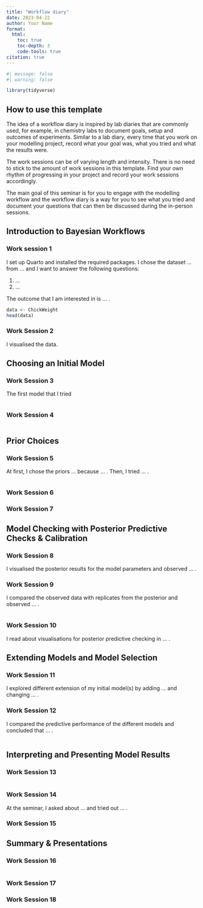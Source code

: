 ```yaml
---
title: "Workflow diary"
date: 2023-04-22
author: Your Name
format: 
  html:
    toc: true
    toc-depth: 3
    code-tools: true
citation: true
---
```


```r
#| message: false
#| warning: false

library(tidyverse)
```

## How to use this template 

The idea of a workflow diary is inspired by lab diaries that are commonly used, for example, in chemistry labs to document goals, setup and outcomes of experiments. 
Similar to a lab diary, every time that you work on your modelling project, record what your goal was, what you tried and what the results were. 

The work sessions can be of varying length and intensity. 
There is no need to stick to the amount of work sessions in this template. 
Find your own rhythm of progressing in your project and record your work sessions accordingly. 

The main goal of this seminar is for you to engage with the modelling workflow and the workflow diary is a way for you to see what you tried and document your questions that can then be discussed during the in-person sessions. 

## Introduction to Bayesian Workflows

### Work session 1 

I set up Quarto and installed the required packages. 
I chose the dataset ... from ... and I want to answer the following questions: 

1. ...
2. ...

The outcome that I am interested in is ... . 

```r
data <- ChickWeight
head(data)
```

### Work Session 2 

I visualised the data.

## Choosing an Initial Model

### Work Session 3 

The first model that I tried 

```r
```

### Work Session 4

```r
```

## Prior Choices

### Work Session 5 

At first, I chose the priors ... because ... . 
Then, I tried ... . 

```r
```

### Work Session 6 

### Work Session 7 

## Model Checking with Posterior Predictive Checks & Calibration

### Work Session 8 

I visualised the posterior results for the model parameters and observed ... .

### Work Session 9 
I compared the observed data with replicates from the posterior and observed ... . 

```r
```

### Work Session 10 

I read about visualisations for posterior predictive checking in ... . 

## Extending Models and Model Selection

### Work Session 11 

I explored different extension of my initial model(s) by adding ... and changing ... . 

### Work Session 12 

I compared the predictive performance of the different models and concluded that ... . 

```r
```

## Interpreting and Presenting Model Results

### Work Session 13 

```r
```

### Work Session 14 

At the seminar, I asked about ... and tried out ... . 

### Work Session 15 

## Summary & Presentations

### Work Session 16 

```r
```

### Work Session 17 

### Work Session 18 